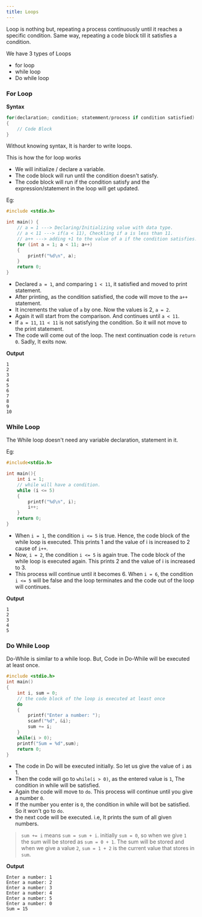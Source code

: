 ```yaml
---
title: Loops
---
```


Loop is nothing but, repeating a process continuously until it reaches a specific condition.
Same way, repeating a code block till it satisfies a condition.

We have 3 types of Loops

- for loop
- while loop
- Do while loop

### For Loop

**Syntax**

```c
for(declaration; condition; statemment/process if condition satisfied)
{
    // Code Block
}
```

Without knowing syntax, It is harder to write loops.

This is how the for loop works

- We will initialize / declare a variable.
- The code block will run until the condition doesn't satisfy.
- The code block will run if the condition satisfy and the expression/statement in the loop will get updated.

Eg:

```c
#include <stdio.h>

int main() {
	// a = 1 ---> Declaring/Initializing value with data type.
	// a < 11 ---> if(a < 11), Checkling if a is less than 11.
	// a++ ---> adding +1 to the value of a if the condition satisfies.
	for (int a = 1; a < 11; a++)
	{
		printf("%d\n", a);
	}
	return 0;
}
```

- Declared `a = 1`, and comparing `1 < 11`, it satisfied and moved to print statement.
- After printing, as the condition satisfied, the code will move to the `a++` statement.
- It increments the value of `a` by one. Now the values is 2, `a = 2`.
- Again it will start from the comparison. And continues until `a < 11`.
- If `a = 11`, `11 < 11` is not satisfying the condition. So it will not move to the print statement.
- The code will come out of the loop. The next continuation code is `return 0`. Sadly, It exits now.

**Output**

```
1
2
3
4
5
6
7
8
9
10
```

### While Loop

The While loop doesn't need any variable declaration, statement in it.

Eg:

```c
#include<stdio.h>

int main(){
	int i = 1;
	// while will have a condition.
	while (i <= 5)
	{
		printf("%d\n", i);
		i++;
	}
	return 0;
}
```

- When `i = 1`, the condition `i <= 5` is true. Hence, the code block of the while loop is executed.
  This prints 1 and the value of i is increased to 2 cause of `i++`.
- Now, `i = 2`, the condition `i <= 5` is again true. The code block of the while loop is executed again.
  This prints 2 and the value of i is increased to 3.
- This process will continue until it becomes 6. When `i = 6`, the condition `i <= 5` will be false and the loop terminates and the code out of the loop will continues.

**Output**

```
1
2
3
4
5
```

### Do While Loop

Do-While is similar to a while loop. But, Code in Do-While will be executed at least once.

```c
#include <stdio.h>
int main()
{
	int i, sum = 0;
	// the code block of the loop is executed at least once
	do
	{
		printf("Enter a number: ");
		scanf("%d", &i);
		sum += i;
	}
	while(i > 0);
	printf("Sum = %d",sum);
	return 0;
}
```

- The code in Do will be executed initially. So let us give the value of `i` as 1.
- Then the code will go to `while(i > 0)`, as the entered value is `1`, The condition in while will be satisfied.
- Again the code will move to `do`. This process will continue until you give a number `0`.
- If the number you enter is `0`, the condition in while will bot be satisfied. So it won't go to `do`.
- the next code will be executed. i.e, It prints the sum of all given numbers.

> `sum += i` means `sum = sum + i`. initially `sum = 0`, so when we give `1` the sum will be stored as `sum = 0 + 1`.
> The sum will be stored and when we give a value `2`, `sum = 1 + 2` is the current value that stores in `sum`.

**Output**

```
Enter a number: 1
Enter a number: 2
Enter a number: 3
Enter a number: 4
Enter a number: 5
Enter a number: 0
Sum = 15
```
